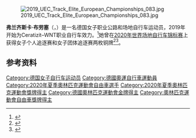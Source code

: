 {{noteTA
|T=zh-hans:弗兰齐斯卡·布劳塞;zh-hant:弗朗西絲卡·布勞塞;
|1=zh-hans:弗兰齐斯卡;zh-hant:弗朗西絲卡;
}}

[[File:2019_UEC_Track_Elite_European_Championships_083.jpg|thumb]]

'''弗兰齐斯卡·布劳塞'''（{{lang-de|Franziska Brauße}}，{{bd|1998年|11月20日||}}）是一名德国女子职业公路和场地自行车运动员，2019年开始为Ceratizit–WNT职业自行车效力。<ref>{{cite web|url=https://www.uci.org/road/teams/TeamDetail/14173/1002131/258|title=Ceratizit – WNT Pro Cycling Team|work=[[国际自行车联合会|Union Cycliste Internationale]]|accessdate=2020-01-21|archiveurl=https://web.archive.org/web/20200121003254/https://www.uci.org/road/teams/TeamDetail/14173/1002131/258|archivedate=2020-01-21}}</ref>她曾在[[2020年世界场地自行车锦标赛|2020年世界场地自行车锦标赛]]上获得女子个人追逐赛和女子团体追逐赛两枚铜牌<ref>{{cite web|url=https://www.tissottiming.com/File/0003120101020302FFFFFFFFFFFFFF02|title=Women's individual pursuit results|work=Tissot Timing|date=2020-02-29|accessdate=2020-03-08|archiveurl=https://web.archive.org/web/20200229194001/https://www.tissottiming.com/File/0003120101020302FFFFFFFFFFFFFF02|archivedate=2020-02-29}}</ref><ref>{{cite web|url=https://www.tissottiming.com/File/0003120101020903FFFFFFFFFFFFFF02|title=Women's team pursuit results|work=Tissot Timing|date=2020-02-27|accessdate=2020-03-08|archiveurl=https://web.archive.org/web/20200227202335/https://www.tissottiming.com/File/0003120101020903FFFFFFFFFFFFFF02|archivedate=2020-02-27}}</ref>。

==参考资料==
{{reflist}}

{{Authority control}}

{{DEFAULTSORT:Brausse, Franziska}}
[[Category:德国女子自行车运动员|Category:德国女子自行车运动员]]
[[Category:德國奧運自行車運動員|Category:德國奧運自行車運動員]]
[[Category:2020年夏季奧林匹克運動會自由車選手|Category:2020年夏季奧林匹克運動會自由車選手]]
[[Category:2020年夏季奧林匹克運動會獎牌得主|Category:2020年夏季奧林匹克運動會獎牌得主]]
[[Category:德國奧林匹克運動會金牌得主|Category:德國奧林匹克運動會金牌得主]]
[[Category:奧林匹克運動會自由車獎牌得主|Category:奧林匹克運動會自由車獎牌得主]]